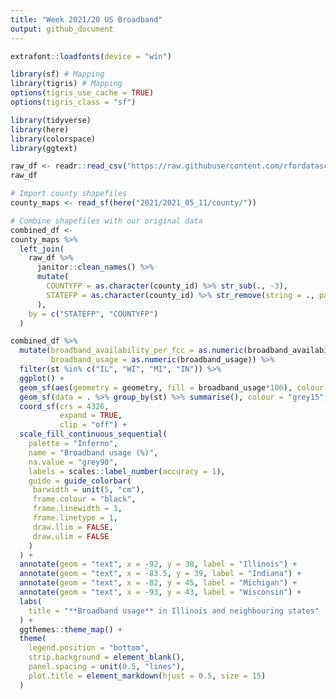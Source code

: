 ```yaml
---
title: "Week 2021/20 US Broadband"
output: github_document
---
```


```r
extrafont::loadfonts(device = "win")

library(sf) # Mapping
library(tigris) # Mapping
options(tigris_use_cache = TRUE)
options(tigris_class = "sf")

library(tidyverse)
library(here)
library(colorspace)
library(ggtext)

raw_df <- readr::read_csv("https://raw.githubusercontent.com/rfordatascience/tidytuesday/master/data/2021/2021-05-11/broadband.csv")
raw_df
```

```r
# Import county shapefiles
county_maps <- read_sf(here("2021/2021_05_11/county/"))

# Combine shapefiles with our original data
combined_df <-
county_maps %>%
  left_join(
    raw_df %>%
      janitor::clean_names() %>%
      mutate(
        COUNTYFP = as.character(county_id) %>% str_sub(., -3),
        STATEFP = as.character(county_id) %>% str_remove(string = ., pattern = ".{3}$") %>% str_pad(width = 2, side = "left", pad = "0")
      ),
    by = c("STATEFP", "COUNTYFP")
  )
```

```r

combined_df %>%
  mutate(broadband_availability_per_fcc = as.numeric(broadband_availability_per_fcc),
         broadband_usage = as.numeric(broadband_usage)) %>%
  filter(st %in% c("IL", "WI", "MI", "IN")) %>%
  ggplot() +
  geom_sf(aes(geometry = geometry, fill = broadband_usage*100), colour = "grey90") +
  geom_sf(data = . %>% group_by(st) %>% summarise(), colour = "grey15", fill = NA) +
  coord_sf(crs = 4326, 
           expand = TRUE,
           clip = "off") +
  scale_fill_continuous_sequential(
    palette = "Inferno",
    name = "Broadband usage (%)",
    na.value = "grey90",
    labels = scales::label_number(accuracy = 1),
    guide = guide_colorbar(
     barwidth = unit(5, "cm"),
     frame.colour = "black",
     frame.linewidth = 1,
     frame.linetype = 1,
     draw.llim = FALSE,
     draw.ulim = FALSE
    )
  ) +
  annotate(geom = "text", x = -92, y = 38, label = "Illinois") +
  annotate(geom = "text", x = -83.5, y = 39, label = "Indiana") +
  annotate(geom = "text", x = -82, y = 45, label = "Michigan") +
  annotate(geom = "text", x = -93, y = 43, label = "Wisconsin") +
  labs(
    title = "**Broadband usage** in Illinois and neighbouring states"
  ) +
  ggthemes::theme_map() +
  theme(
    legend.position = "bottom",
    strip.background = element_blank(),
    panel.spacing = unit(0.5, "lines"),
    plot.title = element_markdown(hjust = 0.5, size = 15)
  )
  
```


